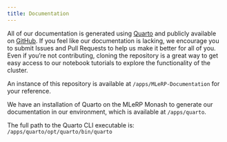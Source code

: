 ```yaml
---
title: Documentation
---
```


All of our documentation is generated using [Quarto](https://quarto.org/) and publicly available on [GitHub](https://github.com/mitchellshargreaves-monash/MLeRP-Documentation). If you feel like our documentation is lacking, we encourage you to submit Issues and Pull Requests to help us make it better for all of you. Even if you're not contributing, cloning the repository is a great way to get easy access to our notebook tutorials to explore the functionality of the cluster.

An instance of this repository is available at `/apps/MLeRP-Documentation` for your reference.

We have an installation of Quarto on the MLeRP Monash to generate our documentation in our environment, which is available at `/apps/quarto`. 

The full path to the Quarto CLI executable is:  
`/apps/quarto/opt/quarto/bin/quarto`

